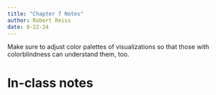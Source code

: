 ```yaml
---
title: "Chapter 7 Notes"
author: Robert Reiss
date: 9-22-24
---
```

Make sure to adjust color palettes of visualizations so that those with colorblindness can understand them, too.

# In-class notes
